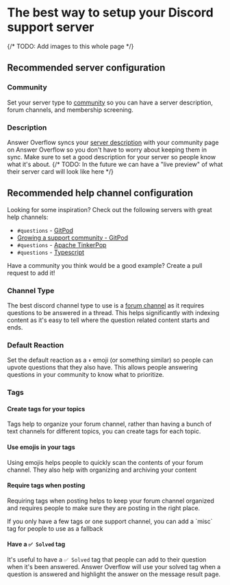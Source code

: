 # The best way to setup your Discord support server

{/* TODO: Add images to this whole page */}

## Recommended server configuration

### Community

Set your server type to [community](https://support.discord.com/hc/en-us/articles/360047132851-Enabling-Your-Community-Server) so you can have a server description, forum channels, and membership screening.

### Description

Answer Overflow syncs your [server description](https://www.howtogeek.com/739355/how-to-set-up-a-community-server-on-discord/) with your community page on Answer Overflow so you don't have to worry about keeping them in sync. Make sure to set a good description for your server so people know what it's about.
{/* TODO: In the future we can have a "live preview" of what their server card will look like here */}

## Recommended help channel configuration

Looking for some inspiration? Check out the following servers with great help channels:

- `#questions` - [GitPod](https://discord.gg/gitpod)
- [Growing a support community - GitPod](https://www.gitpod.io/blog/what-we-learned-growing-a-community-from-500-5000#2-being-part-of-a-community-should-be-an-experience)
- `#questions` - [Apache TinkerPop](https://discord.gg/56PMgQB7X5)
- `#questions` - [Typescript](https://discord.gg/typescript)

<Callout emoji="ℹ️" type="info">
	Have a community you think would be a good example? Create a pull request to
	add it!
</Callout>

### Channel Type

The best discord channel type to use is a [forum channel](https://support.discord.com/hc/en-us/articles/6208479917079-Forum-Channels-FAQ) as it requires questions to be answered in a thread. This helps significantly with indexing content as it's easy to tell where the question related content starts and ends.

### Default Reaction

Set the default reaction as a `⬆️` emoji (or something similar) so people can upvote questions that they also have. This allows people answering questions in your community to know what to prioritize.

### Tags

#### Create tags for your topics

Tags help to organize your forum channel, rather than having a bunch of text channels for different topics, you can create tags for each topic.

#### Use emojis in your tags

Using emojis helps people to quickly scan the contents of your forum channel. They also help with organizing and archiving your content

#### Require tags when posting

Requiring tags when posting helps to keep your forum channel organized and requires people to make sure they are posting in the right place.


<Callout emoji="ℹ️" type="info">
	If you only have a few tags or one support channel, you can add a `misc` tag
	for people to use as a fallback
</Callout>

#### Have a `✅ Solved` tag

It's useful to have a `✅ Solved` tag that people can add to their question when it's been answered. Answer Overflow will use your solved tag when a question is answered and highlight the answer on the message result page.
